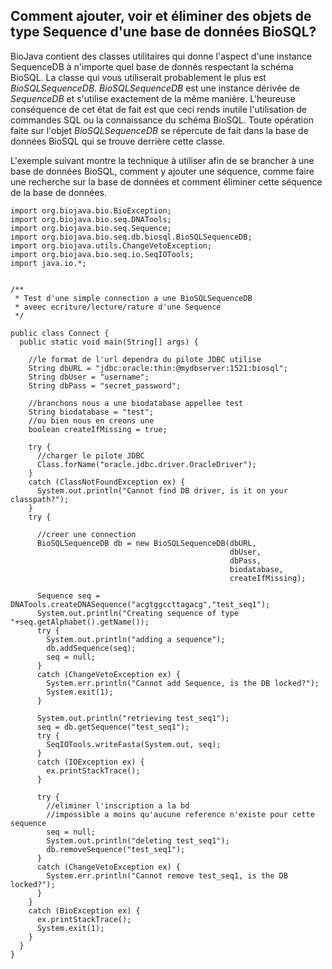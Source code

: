 == Comment ajouter, voir et &eacute;liminer des objets de type Sequence d'une base de donn&eacute;es BioSQL? ==

BioJava contient des classes utilitaires qui donne l'aspect d'une instance SequenceDB &agrave; n'importe quel base de donn&eacute;s respectant la sch&eacute;ma BioSQL. La classe qui vous utiliserait probablement le plus est ''BioSQLSequenceDB''. ''BioSQLSequenceDB'' est une instance d&eacute;riv&eacute;e de ''SequenceDB'' et s'utilise exactement de la m&ecirc;me mani&egrave;re. L'heureuse cons&eacute;quence de cet &eacute;tat de fait est que ceci rends inutile l'utilisation de commandes SQL ou la connaissance du sch&eacute;ma BioSQL. Toute op&eacute;ration faite sur l'objet ''BioSQLSequenceDB'' se r&eacute;percute de fait dans la base de donn&eacute;es BioSQL qui se trouve derri&egrave;re cette classe.

L'exemple suivant montre la technique &agrave; utiliser afin de se brancher &agrave; une base de donn&eacute;es BioSQL, comment y ajouter une s&eacute;quence, comme faire une recherche sur la base de donn&eacute;es et comment &eacute;liminer cette s&eacute;quence de la base de donn&eacute;es.

<pre>
import org.biojava.bio.BioException; 
import org.biojava.bio.seq.DNATools; 
import org.biojava.bio.seq.Sequence; 
import org.biojava.bio.seq.db.biosql.BioSQLSequenceDB; 
import org.biojava.utils.ChangeVetoException; 
import org.biojava.bio.seq.io.SeqIOTools; 
import java.io.*; 


/** 
 * Test d'une simple connection a une BioSQLSequenceDB 
 * aveec ecriture/lecture/rature d'une Sequence 
 */ 

public class Connect { 
  public static void main(String[] args) {
    
    //le format de l'url dependra du pilote JDBC utilise
    String dbURL = "jdbc:oracle:thin:@mydbserver:1521:biosql"; 
    String dbUser = "username"; 
    String dbPass = "secret_password";
    
    //branchons nous a une biodatabase appellee test
    String biodatabase = "test";
    //ou bien nous en creons une
    boolean createIfMissing = true; 

    try {
      //charger le pilote JDBC
      Class.forName("oracle.jdbc.driver.OracleDriver"); 
    } 
    catch (ClassNotFoundException ex) { 
      System.out.println("Cannot find DB driver, is it on your classpath?"); 
    } 
    try {
      
      //creer une connection
      BioSQLSequenceDB db = new BioSQLSequenceDB(dbURL, 
                                                 dbUser, 
                                                 dbPass, 
                                                 biodatabase, 
                                                 createIfMissing); 
      
      Sequence seq = DNATools.createDNASequence("acgtggccttagacg","test_seq1"); 
      System.out.println("Creating sequence of type "+seq.getAlphabet().getName()); 
      try { 
        System.out.println("adding a sequence"); 
        db.addSequence(seq); 
        seq = null; 
      } 
      catch (ChangeVetoException ex) { 
        System.err.println("Cannot add Sequence, is the DB locked?"); 
        System.exit(1); 
      } 

      System.out.println("retrieving test_seq1"); 
      seq = db.getSequence("test_seq1"); 
      try { 
        SeqIOTools.writeFasta(System.out, seq); 
      } 
      catch (IOException ex) { 
        ex.printStackTrace(); 
      } 

      try { 
        //eliminer l'inscription a la bd
        //impossible a moins qu'aucune reference n'existe pour cette sequence 
        seq = null;
        System.out.println("deleting test_seq1");
        db.removeSequence("test_seq1"); 
      } 
      catch (ChangeVetoException ex) { 
        System.err.println("Cannot remove test_seq1, is the DB locked?"); 
      } 
    } 
    catch (BioException ex) { 
      ex.printStackTrace(); 
      System.exit(1); 
    } 
  } 
}
</pre>